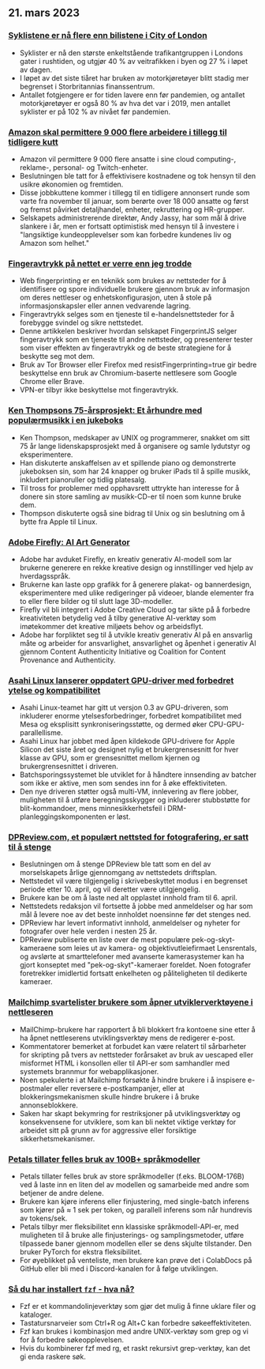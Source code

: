 

<CallToAction />

<Steps>

## 21. mars 2023

### [Syklistene er nå flere enn bilistene i City of London](https://www.forbes.com/sites/carltonreid/2023/03/01/cyclists-now-outnumber-motorists-in-city-of-london/?ref=hackernewsgpt.com)

- Syklister er nå den største enkeltstående trafikantgruppen i Londons gater i rushtiden, og utgjør 40 % av veitrafikken i byen og 27 % i løpet av dagen.
- I løpet av det siste tiåret har bruken av motorkjøretøyer blitt stadig mer begrenset i Storbritannias finanssentrum.
- Antallet fotgjengere er for tiden lavere enn før pandemien, og antallet motorkjøretøyer er også 80 % av hva det var i 2019, men antallet syklister er på 102 % av nivået før pandemien.

### [Amazon skal permittere 9 000 flere arbeidere i tillegg til tidligere kutt](https://www.cnbc.com/2023/03/20/amazon-layoffs-company-to-cut-off-9000-more-workers.html?ref=hackernewsgpt.com)

- Amazon vil permittere 9 000 flere ansatte i sine cloud computing-, reklame-, personal- og Twitch-enheter.
- Beslutningen ble tatt for å effektivisere kostnadene og tok hensyn til den usikre økonomien og fremtiden.
- Disse jobbkuttene kommer i tillegg til en tidligere annonsert runde som varte fra november til januar, som berørte over 18 000 ansatte og først og fremst påvirket detaljhandel, enheter, rekruttering og HR-grupper.
- Selskapets administrerende direktør, Andy Jassy, har som mål å drive slankere i år, men er fortsatt optimistisk med hensyn til å investere i "langsiktige kundeopplevelser som kan forbedre kundenes liv og Amazon som helhet."

### [Fingeravtrykk på nettet er verre enn jeg trodde](https://www.bitestring.com/posts/2023-03-19-web-fingerprinting-is-worse-than-I-thought.html?ref=hackernewsgpt.com)

- Web fingerprinting er en teknikk som brukes av nettsteder for å identifisere og spore individuelle brukere gjennom bruk av informasjon om deres nettleser og enhetskonfigurasjon, uten å stole på informasjonskapsler eller annen vedvarende lagring.
- Fingeravtrykk selges som en tjeneste til e-handelsnettsteder for å forebygge svindel og sikre nettstedet.
- Denne artikkelen beskriver hvordan selskapet FingerprintJS selger fingeravtrykk som en tjeneste til andre nettsteder, og presenterer tester som viser effekten av fingeravtrykk og de beste strategiene for å beskytte seg mot dem.
- Bruk av Tor Browser eller Firefox med resistFingerprinting=true gir bedre beskyttelse enn bruk av Chromium-baserte nettlesere som Google Chrome eller Brave.
- VPN-er tilbyr ikke beskyttelse mot fingeravtrykk.

### [Ken Thompsons 75-årsprosjekt: Et århundre med populærmusikk i en jukeboks](https://www.youtube.com/watch?v=kaandEt_pKw&ref=hackernewsgpt.com)

- Ken Thompson, medskaper av UNIX og programmerer, snakket om sitt 75 år lange lidenskapsprosjekt med å organisere og samle lydutstyr og eksperimentere.
- Han diskuterte anskaffelsen av et spillende piano og demonstrerte jukeboksen sin, som har 24 knapper og bruker iPads til å spille musikk, inkludert pianoruller og tidlig platesalg.
- Til tross for problemer med opphavsrett uttrykte han interesse for å donere sin store samling av musikk-CD-er til noen som kunne bruke dem.
- Thompson diskuterte også sine bidrag til Unix og sin beslutning om å bytte fra Apple til Linux.

### [Adobe Firefly: AI Art Generator](https://www.adobe.com/sensei/generative-ai/firefly.html?ref=hackernewsgpt.com)

- Adobe har avduket Firefly, en kreativ generativ AI-modell som lar brukerne generere en rekke kreative design og innstillinger ved hjelp av hverdagsspråk.
- Brukerne kan laste opp grafikk for å generere plakat- og bannerdesign, eksperimentere med ulike redigeringer på videoer, blande elementer fra to eller flere bilder og til slutt lage 3D-modeller.
- Firefly vil bli integrert i Adobe Creative Cloud og tar sikte på å forbedre kreativiteten betydelig ved å tilby generative AI-verktøy som imøtekommer det kreative miljøets behov og arbeidsflyt.
- Adobe har forpliktet seg til å utvikle kreativ generativ AI på en ansvarlig måte og arbeider for ansvarlighet, ansvarlighet og åpenhet i generativ AI gjennom Content Authenticity Initiative og Coalition for Content Provenance and Authenticity.

### [Asahi Linux lanserer oppdatert GPU-driver med forbedret ytelse og kompatibilitet](https://asahilinux.org/2023/03/road-to-vulkan/?ref=hackernewsgpt.com)

- Asahi Linux-teamet har gitt ut versjon 0.3 av GPU-driveren, som inkluderer enorme ytelsesforbedringer, forbedret kompatibilitet med Mesa og eksplisitt synkroniseringsstøtte, og dermed øker CPU-GPU-parallellisme.
- Asahi Linux har jobbet med åpen kildekode GPU-drivere for Apple Silicon det siste året og designet nylig et brukergrensesnitt for hver klasse av GPU, som er grensesnittet mellom kjernen og brukergrensesnittet i driveren.
- Batchsporingssystemet ble utviklet for å håndtere innsending av batcher som ikke er aktive, men som sendes inn for å øke effektiviteten.
- Den nye driveren støtter også multi-VM, innlevering av flere jobber, muligheten til å utføre beregningsskygger og inkluderer stubbstøtte for blit-kommandoer, mens minnesikkerhetsfeil i DRM-planleggingskomponenten er løst.

### [DPReview.com, et populært nettsted for fotografering, er satt til å stenge](https://www.dpreview.com/news/5901145460/dpreview-com-to-close?ref=hackernewsgpt.com)

- Beslutningen om å stenge DPReview ble tatt som en del av morselskapets årlige gjennomgang av nettstedets driftsplan.
- Nettstedet vil være tilgjengelig i skrivebeskyttet modus i en begrenset periode etter 10. april, og vil deretter være utilgjengelig.
- Brukere kan be om å laste ned alt opplastet innhold fram til 6. april.
- Nettstedets redaksjon vil fortsette å jobbe med anmeldelser og har som mål å levere noe av det beste innholdet noensinne før det stenges ned.
- DPReview har levert informativt innhold, anmeldelser og nyheter for fotografer over hele verden i nesten 25 år.
- DPReview publiserte en liste over de mest populære pek-og-skyt-kameraene som leies ut av kamera- og objektivutleiefirmaet Lensrentals, og avslørte at smarttelefoner med avanserte kamerasystemer kan ha gjort konseptet med "pek-og-skyt"-kameraer foreldet. Noen fotografer foretrekker imidlertid fortsatt enkelheten og påliteligheten til dedikerte kameraer.

### [Mailchimp svartelister brukere som åpner utviklerverktøyene i nettleseren](http://news.ycombinator.com/item?id=35235732&ref=hackernewsgpt.com)

- MailChimp-brukere har rapportert å bli blokkert fra kontoene sine etter å ha åpnet nettleserens utviklingsverktøy mens de redigerer e-post.
- Kommentatorer bemerket at forbudet kan være relatert til sårbarheter for skripting på tvers av nettsteder forårsaket av bruk av uescaped eller misformet HTML i konsollen eller til API-er som samhandler med systemets brannmur for webapplikasjoner.
- Noen spekulerte i at Mailchimp forsøkte å hindre brukere i å inspisere e-postmaler eller reversere e-postkampanjer, eller at blokkeringsmekanismen skulle hindre brukere i å bruke annonseblokkere.
- Saken har skapt bekymring for restriksjoner på utviklingsverktøy og konsekvensene for utviklere, som kan bli nektet viktige verktøy for arbeidet sitt på grunn av for aggressive eller forsiktige sikkerhetsmekanismer.

### [Petals tillater felles bruk av 100B+ språkmodeller](https://petals.ml/?ref=hackernewsgpt.com)

- Petals tillater felles bruk av store språkmodeller (f.eks. BLOOM-176B) ved å laste inn en liten del av modellen og samarbeide med andre som betjener de andre delene.
- Brukere kan kjøre inferens eller finjustering, med single-batch inferens som kjører på ≈ 1 sek per token, og parallell inferens som når hundrevis av tokens/sek.
- Petals tilbyr mer fleksibilitet enn klassiske språkmodell-API-er, med muligheten til å bruke alle finjusterings- og samplingsmetoder, utføre tilpassede baner gjennom modellen eller se dens skjulte tilstander. Den bruker PyTorch for ekstra fleksibilitet.
- For øyeblikket på venteliste, men brukere kan prøve det i ColabDocs på GitHub eller bli med i Discord-kanalen for å følge utviklingen.

### [Så du har installert `fzf` - hva nå?](https://andrew-quinn.me/fzf/?ref=hackernewsgpt.com)

- Fzf er et kommandolinjeverktøy som gjør det mulig å finne uklare filer og kataloger.
- Tastatursnarveier som Ctrl+R og Alt+C kan forbedre søkeeffektiviteten.
- Fzf kan brukes i kombinasjon med andre UNIX-verktøy som grep og vi for å forbedre søkeopplevelsen.
- Hvis du kombinerer fzf med rg, et raskt rekursivt grep-verktøy, kan det gi enda raskere søk.

</Steps>
